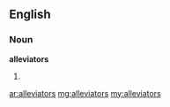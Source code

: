 ==English==

===Noun===
'''alleviators'''

# {{plural of|[[alleviator]]}}

[[ar:alleviators]]
[[mg:alleviators]]
[[my:alleviators]]